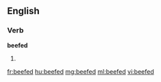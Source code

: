 ==English==

===Verb===
'''beefed'''

# {{en-past of|beef}}

[[fr:beefed]]
[[hu:beefed]]
[[mg:beefed]]
[[ml:beefed]]
[[vi:beefed]]